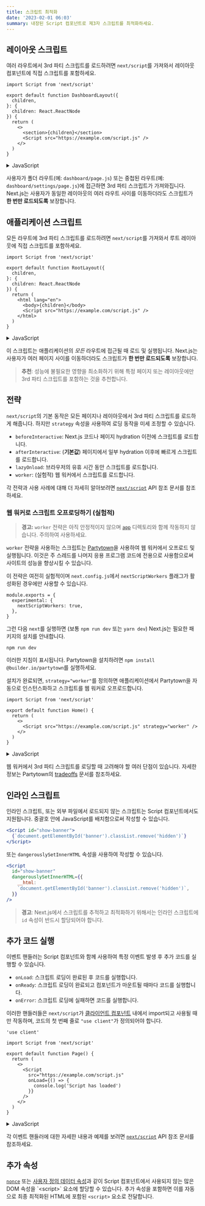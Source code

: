 ```yaml
---
title: 스크립트 최적화
date: '2023-02-01 06:03'
summary: 내장된 Script 컴포넌트로 제3자 스크립트를 최적화하세요.
---
```


<TOCInline toc={props.toc} asDisclosure />


## 레이아웃 스크립트

여러 라우트에서 3rd 파티 스크립트를 로드하려면 `next/script`를 가져와서 레이아웃 컴포넌트에 직접 스크립트를 포함하세요.

```tsx:app/dashboard/layout.tsx
import Script from 'next/script'

export default function DashboardLayout({
  children,
}: {
  children: React.ReactNode
}) {
  return (
    <>
      <section>{children}</section>
      <Script src="https://example.com/script.js" />
    </>
  )
}
```
<details>
    <summary>JavaScript</summary>

```jsx:app/dashboard/layout.js
import Script from 'next/script'

export default function DashboardLayout({ children }) {
  return (
    <>
      <section>{children}</section>
      <Script src="https://example.com/script.js" />
    </>
  )
}
```
</details>

사용자가 폴더 라우트(예: `dashboard/page.js`) 또는 중첩된 라우트(예: `dashboard/settings/page.js`)에 접근하면 3rd 파티 스크립트가 가져와집니다. Next.js는 사용자가 동일한 레이아웃의 여러 라우트 사이를 이동하더라도 스크립트가 **한 번만 로드되도록** 보장합니다.


## 애플리케이션 스크립트

모든 라우트에 3rd 파티 스크립트를 로드하려면 `next/script`를 가져와서 루트 레이아웃에 직접 스크립트를 포함하세요.

```tsx:app/layout.tsx
import Script from 'next/script'

export default function RootLayout({
  children,
}: {
  children: React.ReactNode
}) {
  return (
    <html lang="en">
      <body>{children}</body>
      <Script src="https://example.com/script.js" />
    </html>
  )
}
```
<details>
    <summary>JavaScript</summary>

```jsx:app/layout.js
import Script from 'next/script'

export default function RootLayout({ children }) {
  return (
    <html lang="en">
      <body>{children}</body>
      <Script src="https://example.com/script.js" />
    </html>
  )
}
```
</details>


이 스크립트는 애플리케이션의 _모든_ 라우트에 접근될 때 로드 및 실행됩니다. Next.js는 사용자가 여러 페이지 사이를 이동하더라도 스크립트가 **한 번만 로드되도록** 보장합니다.

> **추천**: 성능에 불필요한 영향을 최소화하기 위해 특정 페이지 또는 레이아웃에만 3rd 파티 스크립트를 포함하는 것을 추천합니다.

## 전략

`next/script`의 기본 동작은 모든 페이지나 레이아웃에서 3rd 파티 스크립트를 로드하게 해줍니다. 하지만 `strategy` 속성을 사용하여 로딩 동작을 미세 조정할 수 있습니다.

- `beforeInteractive`: Next.js 코드나 페이지 hydration 이전에 스크립트를 로드합니다.
- `afterInteractive`: (**기본값**) 페이지에서 일부 hydration 이후에 빠르게 스크립트를 로드합니다.
- `lazyOnload`: 브라우저의 유휴 시간 동안 스크립트를 로드합니다.
- `worker`: (실험적) 웹 워커에서 스크립트를 로드합니다.

각 전략과 사용 사례에 대해 더 자세히 알아보려면 [`next/script`](https://nextjs.org/docs/app/api-reference/components/script#strategy) API 참조 문서를 참조하세요.

### 웹 워커로 스크립트 오프로딩하기 (실험적)

> **경고:** `worker` 전략은 아직 안정적이지 않으며 [`app`](/docs/nextjs/routing/defining-routes) 디렉토리와 함께 작동하지 않습니다. 주의하여 사용하세요.

`worker` 전략을 사용하는 스크립트는 [Partytown](https://partytown.builder.io/)을 사용하여 웹 워커에서 오프로드 및 실행됩니다. 이것은 주 스레드를 나머지 응용 프로그램 코드에 전용으로 사용함으로써 사이트의 성능을 향상시킬 수 있습니다.

이 전략은 여전히 실험적이며 `next.config.js`에서 `nextScriptWorkers` 플래그가 활성화된 경우에만 사용할 수 있습니다.

```js:"next.config.js"
module.exports = {
  experimental: {
    nextScriptWorkers: true,
  },
}
```

그런 다음 `next`를 실행하면 (보통 `npm run dev` 또는 `yarn dev`) Next.js는 필요한 패키지의 설치를 안내합니다.

```bash:"Terminal"
npm run dev
```

이러한 지침이 표시됩니다. Partytown을 설치하려면 `npm install @builder.io/partytown`를 실행하세요.

설치가 완료되면, `strategy="worker"`를 정의하면 애플리케이션에서 Partytown을 자동으로 인스턴스화하고 스크립트를 웹 워커로 오프로드합니다.

```tsx:pages/home.tsx
import Script from 'next/script'

export default function Home() {
  return (
    <>
      <Script src="https://example.com/script.js" strategy="worker" />
    </>
  )
}
```

<details>
    <summary>JavaScript</summary>

```jsx:pages/home.js
import Script from 'next/script'

export default function Home() {
  return (
    <>
      <Script src="https://example.com/script.js" strategy="worker" />
    </>
  )
}
```
</details>

웹 워커에서 3rd 파티 스크립트를 로딩할 때 고려해야 할 여러 단점이 있습니다. 자세한 정보는 Partytown의 [tradeoffs](https://partytown.builder.io/trade-offs) 문서를 참조하세요.



## 인라인 스크립트

인라인 스크립트, 또는 외부 파일에서 로드되지 않는 스크립트는 Script 컴포넌트에서도 지원됩니다. 중괄호 안에 JavaScript를 배치함으로써 작성할 수 있습니다.

```jsx
<Script id="show-banner">
  {`document.getElementById('banner').classList.remove('hidden')`}
</Script>
```

또는 `dangerouslySetInnerHTML` 속성을 사용하여 작성할 수 있습니다.

```jsx
<Script
  id="show-banner"
  dangerouslySetInnerHTML={{
    __html: 
    `document.getElementById('banner').classList.remove('hidden')`,
  }}
/>
```

> **경고**: Next.js에서 스크립트를 추적하고 최적화하기 위해서는 인라인 스크립트에 `id` 속성이 반드시 할당되어야 합니다.

## 추가 코드 실행

이벤트 핸들러는 Script 컴포넌트와 함께 사용하여 특정 이벤트 발생 후 추가 코드를 실행할 수 있습니다.

- `onLoad`: 스크립트 로딩이 완료된 후 코드를 실행합니다.
- `onReady`: 스크립트 로딩이 완료되고 컴포넌트가 마운트될 때마다 코드를 실행합니다.
- `onError`: 스크립트 로딩에 실패하면 코드를 실행합니다.

이러한 핸들러들은 `next/script`가 [클라이언트 컴포넌트](/docs/nextjs/rendering/client-components) 내에서 import되고 사용될 때만 작동하며, 코드의 첫 번째 줄로 `"use client"`가 정의되어야 합니다.

```tsx:app/page.tsx
'use client'

import Script from 'next/script'

export default function Page() {
  return (
    <>
      <Script
        src="https://example.com/script.js"
        onLoad={() => {
          console.log('Script has loaded')
        }}
      />
    </>
  )
}
```

<details>
    <summary>JavaScript</summary>

```jsx:app/page.js
'use client'

import Script from 'next/script'

export default function Page() {
  return (
    <>
      <Script
        src="https://example.com/script.js"
        onLoad={() => {
          console.log('Script has loaded')
        }}
      />
    </>
  )
}
```
</details>

각 이벤트 핸들러에 대한 자세한 내용과 예제를 보려면 [`next/script`](https://nextjs.org/docs/app/api-reference/components/script#onload) API 참조 문서를 참조하세요.


## 추가 속성

[`nonce`](/en-US/docs/Web/HTML/Global_attributes/nonce) 또는 [사용자 정의 데이터 속성](https://developer.mozilla.org/docs/Web/HTML/Global_attributes/data-*)과 같이 Script 컴포넌트에서 사용되지 않는 많은 DOM 속성을 `<script>` 요소에 할당할 수 있습니다. 추가 속성을 포함하면 이를 자동으로 최종 최적화된 HTML에 포함된 `<script>` 요소로 전달합니다.
